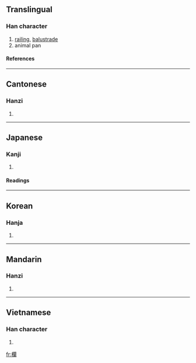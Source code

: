 {{see|栏|欄}}

==Translingual==
===Han character===
{{Han char|rn=75|rad=木|as=17|sn=21|four=4792<sub>0</sub>|canj=木日弓田 (DANW)}}
# [[railing]], [[balustrade]]
# animal pan
====References====
{{Han ref|kx=0562.350|dkj=15880|dj=0951.140|hdz=21322.090|uh=6B04|ud=27396|bh=C4E6|bd=50406}}
----
==Cantonese==
===Hanzi===
{{yue-hanzi|jyut=|y=laan4}}
# {{defn|Cantonese}}
----
==Japanese==
===Kanji===
{{ja-kanji|grade=c|rs=木17}}
# {{defn|Japanese}} 
====Readings====
{{ja-readings|on=[[らん]] (ran)|kun=[[てすり]] (tesuri)}}
----
==Korean==
===Hanja===
{{ko-hanja|hangeul=란>난|eumhun=|rv=ran>nan|mr=ran>nan|y=lan>nan}}
# {{defn|Korean}}
----
==Mandarin==
===Hanzi===
{{cmn-hanzi|sim=栏|pin=[[lán]] ([[lan2]])|wg=lan<sup>2</sup>}}
# {{defn|Mandarin}}
----
==Vietnamese==
===Han character===
{{vi-hantu|lan}}
# {{defn|Vietnamese}}

[[fr:欄]]